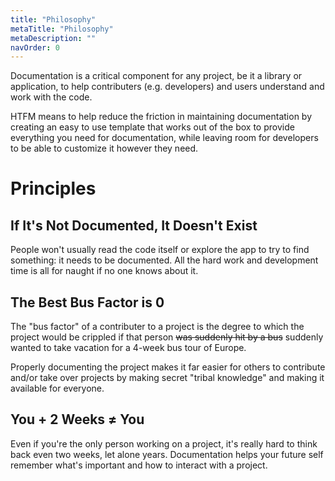 ```yaml
---
title: "Philosophy"
metaTitle: "Philosophy"
metaDescription: ""
navOrder: 0
---
```


Documentation is a critical component for any project, be it a library or application, to help contributers (e.g. developers) and users understand and work with the code.

HTFM means to help reduce the friction in maintaining documentation by creating an easy to use template that works out of the box to provide everything you need for documentation, while leaving room for developers to be able to customize it however they need.

# Principles

## If It's Not Documented, It Doesn't Exist

People won't usually read the code itself or explore the app to try to find something: it needs to be documented.  All the hard work and development time is all for naught if no one knows about it.

## The Best Bus Factor is 0

The "bus factor" of a contributer to a project is the degree to which the project would be crippled if that person <s>was suddenly hit by a bus</s> suddenly wanted to take vacation for a 4-week bus tour of Europe.

Properly documenting the project makes it far easier for others to contribute and/or take over projects by making secret "tribal knowledge" and making it available for everyone.

## You + 2 Weeks ≠ You

Even if you're the only person working on a project, it's really hard to think back even two weeks, let alone years.  Documentation helps your future self remember what's important and how to interact with a project.